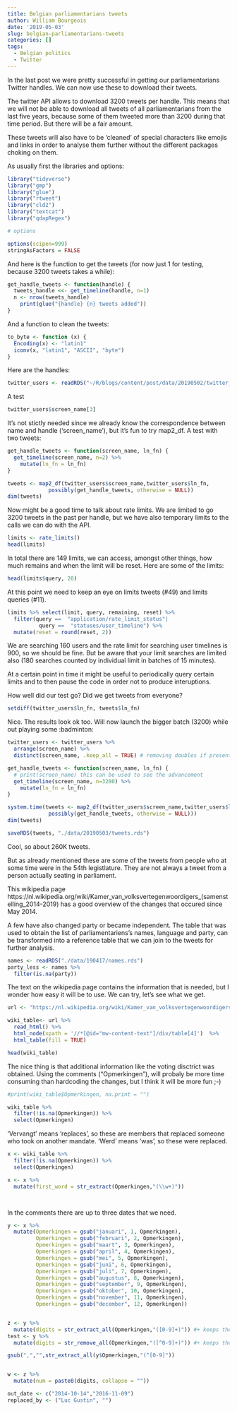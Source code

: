 ```yaml
---
title: Belgian parliamentarians tweets
author: William Bourgeois
date: '2019-05-03'
slug: belgian-parliamentarians-tweets
categories: []
tags:
  - Belgian politics
  - Twitter
---
```


In the last post we were pretty successful in getting our parliamentarians Twitter handles. We can now use these to download their tweets. 

The twitter API allows to download 3200 tweets per handle. This means that we will not be able to download all tweets of all parliamentarians from the last five years, because some of them tweeted more than 3200 during that time period. But there will be a fair amount. 

These tweets will also have to be 'cleaned' of special characters like emojis and links in order to analyse them further without the different packages choking on them. 

As usually first the libraries and options:

```r
library("tidyverse")
library("gmp")
library("glue")
library("rtweet")
library("cld2") 
library("textcat")
library("qdapRegex")

# options 

options(scipen=999)
stringAsFactors = FALSE
```
And here is the function to get the tweets (for now just 1 for testing, because 3200 tweets takes a while):

```r
get_handle_tweets <- function(handle) {
  tweets_handle <<- get_timeline(handle, n=1)
  n <- nrow(tweets_handle)
    print(glue("{handle} {n} tweets added"))
}

```

And a function to clean the tweets:

```r
to_byte <- function (x) {
  Encoding(x) <- "latin1"
  iconv(x, "latin1", "ASCII", "byte")
}

```

Here are the handles:

```r

twitter_users <- readRDS("~/R/blogs/content/post/data/20190502/twitter_users.rds")

```
A test

```r
twitter_users$screen_name[3]
```

It's not stictly needed since we already know the correspondence between name and handle ('screen_name'), but it's fun to try map2_df. A test with two tweets:

```r
get_handle_tweets <- function(screen_name, ln_fn) {
  get_timeline(screen_name, n=2) %>% 
    mutate(ln_fn = ln_fn)
}

tweets <- map2_df(twitter_users$screen_name,twitter_users$ln_fn, 
             possibly(get_handle_tweets, otherwise = NULL))
dim(tweets)
```

Now might be a good time to talk about rate limits. We are limited to go 3200 tweets in the past per handle, but we have also temporary limits to the calls we can do with the API. 

```r
limits <- rate_limits()
head(limits)
```

In total there are 149 limits, we can access, amongst other things, how much remains and when the limit will be reset. Here are some of the limits:

```r
head(limits$query, 20)

```

At this point we need to keep an eye on limits tweets (#49) and limits queries (#11).

```r
limits %>% select(limit, query, remaining, reset) %>% 
  filter(query ==  "application/rate_limit_status"|
          query ==  "statuses/user_timeline") %>% 
  mutate(reset = round(reset, 2))

```

We are searching 160 users and the rate limit for searching user timelines is 900, so we should be fine. But be aware that your limit searches are limited also (180 searches counted by individual limit in batches of 15 minutes). 

At a certain point in time it might be useful to periodically query certain limits and to then pause the code in order not to produce interuptions.

How well did our test go? Did we get tweets from everyone?

```r
setdiff(twitter_users$ln_fn, tweets$ln_fn)
```
Nice. The results look ok too. Will now launch the bigger batch (3200) while out playing some :badminton: 


```r
twitter_users <- twitter_users %>% 
  arrange(screen_name) %>% 
  distinct(screen_name, .keep_all = TRUE) # removing doubles if present

get_handle_tweets <- function(screen_name, ln_fn) {
  # print(screen_name) this can be used to see the advancement
  get_timeline(screen_name, n=3200) %>% 
    mutate(ln_fn = ln_fn)
}

system.time(tweets <- map2_df(twitter_users$screen_name,twitter_users$ln_fn, 
             possibly(get_handle_tweets, otherwise = NULL)))
dim(tweets)

```

```r
saveRDS(tweets, "./data/20190503/tweets.rds")
```

Cool, so about 260K tweets. 

But as already mentioned these are some of the tweets from people who at some time were in the 54th legistlature. They are not always a tweet from a person actually seating in parliament.

This wikipedia page https://nl.wikipedia.org/wiki/Kamer_van_volksvertegenwoordigers_(samenstelling_2014-2019) has a good overview of the changes that occured since May 2014.  



A few have also changed party or became independent. The table that was used to obtain the list of parliamentariens's names, language and party, can be transformed into a reference table that we can join to the tweets for further analysis. 

```r
names <- readRDS("./data/190417/names.rds")
party_less <- names %>% 
  filter(is.na(party))
```

The text on the wikipedia page contains the information that is needed, but I wonder how easy it will be to use. We can try, let's see what we get.

```r
url <- "https://nl.wikipedia.org/wiki/Kamer_van_volksvertegenwoordigers_(samenstelling_2014-2019)" 

wiki_table<- url %>% 
  read_html() %>%
  html_node(xpath = '//*[@id="mw-content-text"]/div/table[4]')  %>%
  html_table(fill = TRUE)

head(wiki_table)

```

The nice thing is that additional information like the voting disctrict was obtained. Using the comments ("Opmerkingen"), will probaly be more time consuming than hardcoding the changes, but I think it will be more fun ;-)

```r
#print(wiki_table$Opmerkingen, na.print = "")

wiki_table %>% 
  filter(!is.na(Opmerkingen)) %>% 
  select(Opmerkingen)

```


'Vervangt' means 'replaces', so these are members that replaced someone who took on another mandate. 'Werd' means 'was', so these were replaced.

```r
x <- wiki_table %>% 
  filter(!is.na(Opmerkingen)) %>% 
  select(Opmerkingen) 

x <- x %>% 
  mutate(first_word = str_extract(Opmerkingen,"(\\w+)"))




```

In the comments there are up to three dates that we need.

```r

y <- x %>% 
  mutate(Opmerkingen = gsub("januari", 1, Opmerkingen),
         Opmerkingen = gsub("februari", 2, Opmerkingen),
         Opmerkingen = gsub("maart", 3, Opmerkingen),
         Opmerkingen = gsub("april", 4, Opmerkingen),
         Opmerkingen = gsub("mei", 5, Opmerkingen),
         Opmerkingen = gsub("juni", 6, Opmerkingen),
         Opmerkingen = gsub("juli", 7, Opmerkingen),
         Opmerkingen = gsub("augustus", 8, Opmerkingen),
         Opmerkingen = gsub("september", 9, Opmerkingen),
         Opmerkingen = gsub("oktober", 10, Opmerkingen),
         Opmerkingen = gsub("november", 11, Opmerkingen),
         Opmerkingen = gsub("december", 12, Opmerkingen))


z <- y %>% 
  mutate(digits = str_extract_all(Opmerkingen,"([0-9]+)")) #+ keeps them togethe
test <- y %>% 
  mutate(digits = str_remove_all(Opmerkingen,"([^0-9]+)")) #+ keeps them togethe

gsub(",","",str_extract_all(y$Opmerkingen,"(^[0-9]"))


w <- z %>% 
  mutate(num = paste0(digits, collapse = ""))

```



```r
out_date <- c("2014-10-14","2016-11-09")
replaced_by <- ("Luc Gustin", "")
```

